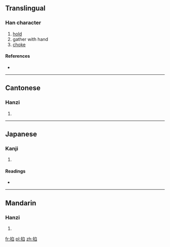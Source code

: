 ==Translingual==

===Han character===
{{Han char|rn=64|rad=手|as=08|sn=11|four=5707<sub>7</sub>|canj=手弓竹X (QNHX)}}

# [[hold]]
# gather with hand
# [[choke]]

====References====
* {{Han ref|kx=0437.110|dkj=12253|dj=0787.010|hdz=31902.070|uh=6390|ud=25488|bh=D574|bd=54644}}

----

==Cantonese==

===Hanzi===
{{yue-hanzi|jyut=|y=haap3}}

# {{defn|lang=yue|sort=手08}}

----

==Japanese==

===Kanji===
{{ja-kanji|grade=|rs=手08}}

# {{defn|lang=ja|sort=手08}}

====Readings====
* {{ja-readings|on=[[こう]] (kō), [[きょう]] (kyō)|kun=[[つまむ]] (tsumamu)}}

----

==Mandarin==

===Hanzi===
{{cmn-hanzi|pin=[[qiā]] ([[qia1]])|wg=ch'ia<sup>1</sup>}}

# {{defn|lang=cmn|sort=手08}}

[[fr:掐]]
[[pl:掐]]
[[zh:掐]]